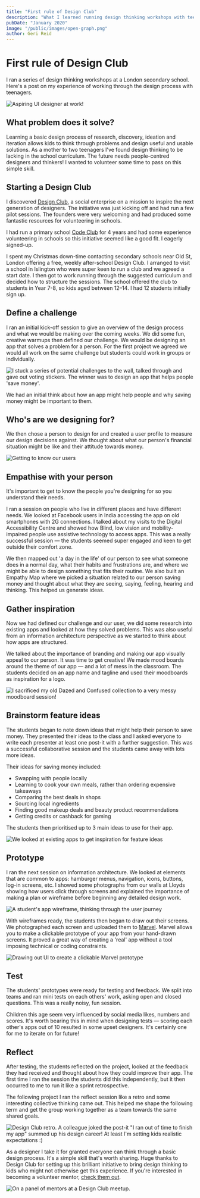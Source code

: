 ```yaml
---
title: "First rule of Design Club"
description: "What I learned running design thinking workshops with teenagers in a London secondary school."
pubDate: "January 2020"
image: "/public/images/open-graph.png"
author: Geri Reid
---
```


# First rule of Design Club

I ran a series of design thinking workshops at a London secondary school. Here's a post on my experience of working through the design process with teenagers.

![Aspiring UI designer at work!](/images/student-designer.jpg)

## What problem does it solve?

Learning a basic design process of research, discovery, ideation and iteration allows kids to think through problems and design useful and usable solutions. As a mother to two teenagers I've found design thinking to be lacking in the school curriculum. The future needs people-centred designers and thinkers! I wanted to volunteer some time to pass on this simple skill.

<div class="space-m"></div>

## Starting a Design Club

I discovered [Design Club](https://designclub.org.uk/), a social enterprise on a mission to inspire the next generation of designers. The initiative was just kicking off and had run a few pilot sessions. The founders were very welcoming and had produced some fantastic resources for volunteering in schools.

I had run a primary school [Code Club](https://codeclub.org/en/) for 4 years and had some experience volunteering in schools so this initiative seemed like a good fit. I eagerly signed-up.

I spent my Christmas down-time contacting secondary schools near Old St, London offering a free, weekly after-school Design Club. I arranged to visit a school in Islington who were super keen to run a club and we agreed a start date. I then got to work running through the suggested curriculum and decided how to structure the sessions. The school offered the club to students in Year 7-8, so kids aged between 12–14. I had 12 students initially sign up.

<div class="space-m"></div>

## Define a challenge

I ran an initial kick-off session to give an overview of the design process and what we would be making over the coming weeks. We did some fun, creative warmups then defined our challenge. We would be designing an app that solves a problem for a person. For the first project we agreed we would all work on the same challenge but students could work in groups or individually.

![I stuck a series of potential challenges to the wall, talked through and gave out voting stickers. The winner was to design an app that helps people 'save money'.](/images/voting.png)

We had an initial think about how an app might help people and why saving money might be important to them.

<div class="space-m"></div>

## Who's are we designing for?

We then chose a person to design for and created a user profile to measure our design decisions against. We thought about what our person's financial situation might be like and their attitude towards money.

![Getting to know our users](/images/user-profile.jpg)

## Empathise with your person

It's important to get to know the people you're designing for so you understand their needs.

I ran a session on people who live in different places and have different needs. We looked at Facebook users in India accessing the app on old smartphones with 2G connections. I talked about my visits to the Digital Accessibility Centre and showed how Blind, low vision and mobility-impaired people use assistive technology to access apps. This was a really successful session — the students seemed super engaged and keen to get outside their comfort zone.

We then mapped out 'a day in the life' of our person to see what someone does in a normal day, what their habits and frustrations are, and where we might be able to design something that fits their routine. We also built an Empathy Map where we picked a situation related to our person saving money and thought about what they are seeing, saying, feeling, hearing and thinking. This helped us generate ideas.

<div class="space-m"></div>

## Gather inspiration

Now we had defined our challenge and our user, we did some research into existing apps and looked at how they solved problems. This was also useful from an information architecture perspective as we started to think about how apps are structured.

We talked about the importance of branding and making our app visually appeal to our person. It was time to get creative! We made mood boards around the theme of our app — and a lot of mess in the classroom. The students decided on an app name and tagline and used their moodboards as inspiration for a logo.

![I sacrificed my old Dazed and Confused collection to a very messy moodboard session!](/images/moodboard.jpg)

## Brainstorm feature ideas

The students began to note down ideas that might help their person to save money. They presented their ideas to the class and I asked everyone to write each presenter at least one post-it with a further suggestion. This was a successful collaborative session and the students came away with lots more ideas.

Their ideas for saving money included:

- Swapping with people locally  
- Learning to cook your own meals, rather than ordering expensive takeaways  
- Comparing the best deals in shops  
- Sourcing local ingredients  
- Finding good makeup deals and beauty product recommendations  
- Getting credits or cashback for gaming  

The students then prioritised up to 3 main ideas to use for their app.

<div class="space-m"></div>

![We looked at existing apps to get inspiration for feature ideas](/images/inspiration-from-apps.jpg)

## Prototype

I ran the next session on information architecture. We looked at elements that are common to apps: hamburger menus, navigation, icons, buttons, log-in screens, etc. I showed some photographs from our walls at Lloyds showing how users click through screens and explained the importance of making a plan or wireframe before beginning any detailed design work.

![A student's app wireframe, thinking through the user journey](/images/wireframe.jpg)

With wireframes ready, the students then began to draw out their screens. We photographed each screen and uploaded them to [Marvel](https://marvelapp.com/). Marvel allows you to make a clickable prototype of your app from your hand-drawn screens. It proved a great way of creating a 'real' app without a tool imposing technical or coding constraints.

![Drawing out UI to create a clickable Marvel prototype](/images/hand-drawn-ui.jpg)

## Test

The students' prototypes were ready for testing and feedback. We split into teams and ran mini tests on each others' work, asking open and closed questions. This was a really noisy, fun session.

Children this age seem very influenced by social media likes, numbers and scores. It's worth bearing this in mind when designing tests — scoring each other's apps out of 10 resulted in some upset designers. It's certainly one for me to iterate on for future!

<div class="space-m"></div>

## Reflect

After testing, the students reflected on the project, looked at the feedback they had received and thought about how they could improve their app. The first time I ran the session the students did this independently, but it then occurred to me to run it like a sprint retrospective.

The following project I ran the reflect session like a retro and some interesting collective thinking came out. This helped me shape the following term and get the group working together as a team towards the same shared goals.

![Design Club retro. A colleague joked the post-it "I ran out of time to finish my app" summed up his design career! At least I'm setting kids realistic expectations :)](/images/retro.jpg)

As a designer I take it for granted everyone can think through a basic design process. It's a simple skill that's worth sharing. Huge thanks to Design Club for setting up this brilliant initiative to bring design thinking to kids who might not otherwise get this experience. If you're interested in becoming a volunteer mentor, [check them out](https://designclub.org.uk/).

![On a panel of mentors at a Design Club meetup.](/images/design-club-meetup.jpg)
